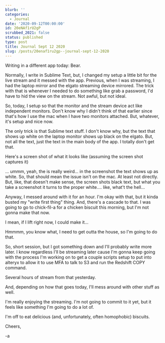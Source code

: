 ```yaml
---
blurb: ''
categories:
  - Journal
date: '2020-09-12T00:00:00'
id: 20eNAf1rU2gP
scrubbed_2021: false
status: published
type: post
title: Journal Sept 12 2020
slug: /posts/20enaf1ru2gp--journal-sept-12-2020
---
```


Writing in a different app today: Bear.

Normally, I write in Sublime Text, but, I changed my setup a little bit for the live stream and it messed with the app. Previous, when I was streaming, I had the laptop mirror and the elgato streaming device mirrored. The trick with that is whenever I needed to do something like grab a password, I'd have to hid the view on the stream. Not awful, but not ideal.

So, today, I setup so that the monitor and the stream device act like independent monitors. Don't know why I didn't think of that earlier since that's how I use the mac when I have two monitors attached. But, whatever, it's setup and nice now.

The only trick is that Sublime text stuff. I don't know why, but the text that shows up white on the laptop monitor shows up black on the elgato. But, not all the text, just the text in the main body of the app. I totally don't get that.

Here's a screen shot of what it looks like (assuming the screen shot captures it)

... ummm, yeah, the is really weird... in the screenshot the text shows up as white. So, that should mean the issue isn't on the mac. At least not directly. But, like, that doesn't make sense, the screen shots black text, but what you take a screenshot it turns to the proper white.... like, what't the hell...

Anyway, I messed around with it for an hour. I'm okay with that, but it kinda busted my "write first thing" thing. And, there's a cascade to that. I was going to go to chick-fil-a for a chicken biscuit this morning, but I'm not gonna make that now.

I mean, if I lift right now, I could make it...

Hmmmm, you know what, I need to get outta the house, so I'm going to do that.

So, short session, but I got something down and I'll probably write more later. I know regardless I'll be streaming later cause I'm gonna keep going with the process I'm working on to get a couple scripts setup to put into alteryx to allow it to use MFA to talk to S3 and run the Redshift COPY command.

Several hours of stream from that yesterday.

And, depending on how that goes today, I'll mess around with other stuff as well.

I'm really enjoying the streaming. I'm not going to commit to it yet, but it feels like something I'm going to do a lot of.

I'm off to eat delicious (and, unfortunately, often homophobic) biscuits.

Cheers,

-a
